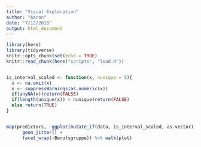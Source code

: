 ```yaml
---
title: "Visual Exploration"
author: "Aaron"
date: "7/12/2018"
output: html_document
---
```


```r
library(here)
library(tidyverse)
knitr::opts_chunk$set(echo = TRUE)
knitr::read_chunk(here("scripts", "load.R"))
```

```r
```

```r
is_interval_scaled <- function(x, nunique = 5){
  x <- na.omit(x)
  x <- suppressWarnings(as.numeric(x))
  if(anyNA(x))return(FALSE)
  if(length(unique(x)) < nunique)return(FALSE)
  else return(TRUE)
}
```

```r
```

```r
map(predictors, ~ggplot(mutate_if(data, is_interval_scaled, as.vector), aes(!!sym(.x), gesamt, color = as.factor(Berufsgruppe))) +
      geom_jitter() +
      facet_wrap(~Berufsgruppe)) %>% walk(plot)
```

